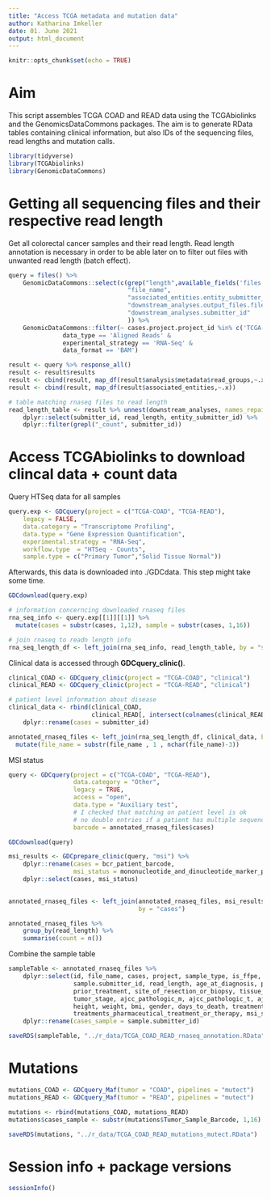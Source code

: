 ```yaml
---
title: "Access TCGA metadata and mutation data"
author: Katharina Imkeller
date: 01. June 2021
output: html_document
---
```


```r
knitr::opts_chunk$set(echo = TRUE)
```

# Aim

This script assembles TCGA COAD and READ data using the TCGAbiolinks and the GenomicsDataCommons packages.
The aim is to generate RData tables containing clinical information, but also IDs of the sequencing files, read lengths and mutation calls.

```r
library(tidyverse)
library(TCGAbiolinks)
library(GenomicDataCommons)
```

# Getting all sequencing files and their respective read length

Get all colorectal cancer samples and their read length. Read length annotation is necessary in order to be able later on to filter out files with unwanted read length (batch effect).

```r
query = files() %>%
    GenomicDataCommons::select(c(grep("length",available_fields('files'),value = TRUE),
                                 "file_name",
                                 "associated_entities.entity_submitter_id",
                                 "downstream_analyses.output_files.file_id",
                                 "downstream_analyses.submitter_id" 
                                 )) %>%
    GenomicDataCommons::filter(~ cases.project.project_id %in% c('TCGA-COAD', 'TCGA-READ') &
               data_type == 'Aligned Reads' &
               experimental_strategy == 'RNA-Seq' &
               data_format == 'BAM') 

result <- query %>% response_all() 
result <- result$results
result <- cbind(result, map_df(result$analysis$metadata$read_groups,~.x))
result <- cbind(result, map_df(result$associated_entities,~.x))

# table matching rnaseq files to read length
read_length_table <- result %>% unnest(downstream_analyses, names_repair = "minimal") %>%
    dplyr::select(submitter_id, read_length, entity_submitter_id) %>%
    dplyr::filter(grepl("_count", submitter_id)) 
```

# Access TCGAbiolinks to download clincal data + count data

Query HTSeq data for all samples

```r
query.exp <- GDCquery(project = c("TCGA-COAD", "TCGA-READ"), 
    legacy = FALSE,
    data.category = "Transcriptome Profiling",
    data.type = "Gene Expression Quantification",
    experimental.strategy = "RNA-Seq",
    workflow.type  = "HTSeq - Counts",
    sample.type = c("Primary Tumor","Solid Tissue Normal"))
```

Afterwards, this data is downloaded into ./GDCdata. This step might take some time.

```r
GDCdownload(query.exp)
```

```r
# information concerncing downloaded rnaseq files
rna_seq_info <- query.exp[[1]][[1]] %>% 
  mutate(cases = substr(cases, 1,12), sample = substr(cases, 1,16)) 

# join rnaseq to readn length info
rna_seq_length_df <- left_join(rna_seq_info, read_length_table, by = "submitter_id")
```

Clinical data is accessed through **GDCquery_clinic()**.

```r
clinical_COAD <- GDCquery_clinic(project = "TCGA-COAD", "clinical") 
clinical_READ <- GDCquery_clinic(project = "TCGA-READ", "clinical")

# patient level information about disease
clinical_data <- rbind(clinical_COAD, 
                       clinical_READ[, intersect(colnames(clinical_READ), colnames(clinical_COAD))]) %>%
    dplyr::rename(cases = submitter_id)
```

```r
annotated_rnaseq_files <- left_join(rna_seq_length_df, clinical_data, by = "cases") %>% 
  mutate(file_name = substr(file_name , 1 , nchar(file_name)-3)) 
```

MSI status
```r
query <- GDCquery(project = c("TCGA-COAD", "TCGA-READ"), 
                  data.category = "Other",
                  legacy = TRUE,
                  access = "open",
                  data.type = "Auxiliary test",
                  # I checked that matching on patient level is ok
                  # no double entries if a patient has multiple sequencings
                  barcode = annotated_rnaseq_files$cases) 

```

```r
GDCdownload(query)
```

```r
msi_results <- GDCprepare_clinic(query, "msi") %>%
    dplyr::rename(cases = bcr_patient_barcode,
                  msi_status = mononucleotide_and_dinucleotide_marker_panel_analysis_status) %>%
    dplyr::select(cases, msi_status)
    

annotated_rnaseq_files <- left_join(annotated_rnaseq_files, msi_results,
                                    by = "cases")
```


```r
annotated_rnaseq_files %>% 
    group_by(read_length) %>% 
    summarise(count = n())
```

Combine the sample table
```r
sampleTable <- annotated_rnaseq_files %>%
    dplyr::select(id, file_name, cases, project, sample_type, is_ffpe,
                  sample.submitter_id, read_length, age_at_diagnosis, prior_malignancy,
                  prior_treatment, site_of_resection_or_biopsy, tissue_or_organ_of_origin,
                  tumor_stage, ajcc_pathologic_m, ajcc_pathologic_t, ajcc_pathologic_n, primary_diagnosis,
                  height, weight, bmi, gender, days_to_death, treatments_radiation_treatment_or_therapy,
                  treatments_pharmaceutical_treatment_or_therapy, msi_status) %>%
    dplyr::rename(cases_sample = sample.submitter_id)
```

```r
saveRDS(sampleTable, "../r_data/TCGA_COAD_READ_rnaseq_annotation.RData")
```

# Mutations
```r
mutations_COAD <- GDCquery_Maf(tumor = "COAD", pipelines = "mutect")
mutations_READ <- GDCquery_Maf(tumor = "READ", pipelines = "mutect")

mutations <- rbind(mutations_COAD, mutations_READ)
mutations$cases_sample <- substr(mutations$Tumor_Sample_Barcode, 1,16)

saveRDS(mutations, "../r_data/TCGA_COAD_READ_mutations_mutect.RData")
```

# Session info + package versions
```r
sessionInfo()
```

